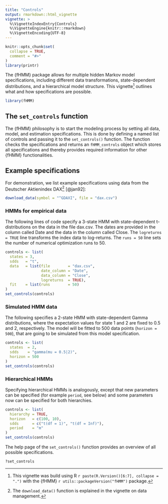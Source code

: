 ```yaml
---
title: "Controls"
output: rmarkdown::html_vignette
vignette: >
  %\VignetteIndexEntry{Controls}
  %\VignetteEngine{knitr::rmarkdown}
  %\VignetteEncoding{UTF-8}
---
```


```r
knitr::opts_chunk$set(
  collapse = TRUE,
  comment = "#>"
)
library(printr)
```

The {fHMM} package allows for multiple hidden Markov model specifications, including different data transformations, state-dependent distributions, and a hierarchical model structure. This vignette^[This vignette was build using R `r paste(R.Version()[6:7], collapse = ".")` with the {fHMM} `r utils::packageVersion("fHMM")` package.] outlines what and how specifications are possible.

```r
library(fHMM)
```

## The `set_controls` function 

The {fHMM} philosophy is to start the modeling process by setting all data, model, and estimation specifications. This is done by defining a named list of controls and passing it to the `set_controls()` function. The function checks the specifications and returns an `fHMM_controls` object which stores all specifications and thereby provides required information for other {fHMM} functionalities.

## Example specifications

For demonstration, we list example specifications using data from the Deutscher Aktienindex DAX^[The `download_data()` function is explained in the vignette on data management.] [@jan92]:

```r
download_data(symbol = "^GDAXI", file = "dax.csv")
```

### HMMs for empirical data

The following lines of code specify a 3-state HMM with state-dependent t-distributions on the data in the file dax.csv. The dates are provided in the column called Date and the data in the column called Close. The `logreturns = TRUE` line transforms the index data to log-returns. The `runs = 50` line sets the number of numerical optimization runs to 50.

```r
controls <- list(
  states = 3,
  sdds   = "t",
  data   = list(file        = "dax.csv",
                date_column = "Date",
                data_column = "Close",
                logreturns  = TRUE),
  fit    = list(runs        = 50)
)
set_controls(controls)
```

### Simulated HMM data

The following specifies a 2-state HMM with state-dependent Gamma distributions, where the expectation values for state 1 and 2 are fixed to 0.5 and 2, respectively. The model will be fitted to 500 data points (`horizon = 500`), that are going to be simulated from this model specification.

```r
controls <- list(
  states  = 2,
  sdds    = "gamma(mu = 0.5|2)",
  horizon = 500
)
set_controls(controls)
```

### Hierarchical HMMs

Specifying hierarchical HMMs is analogously, except that new parameters can be specified (for example `period`, see below) and some parameters now can be specified for both hierarchies.

```r
controls <- list(
  hierarchy = TRUE,
  horizon   = c(100, 10),
  sdds      = c("t(df = 1)", "t(df = Inf)"),
  period    = "m"
)
set_controls(controls)
```

The help page of the `set_controls()` function provides an overview of all possible specifications.

```r
?set_controls
```


